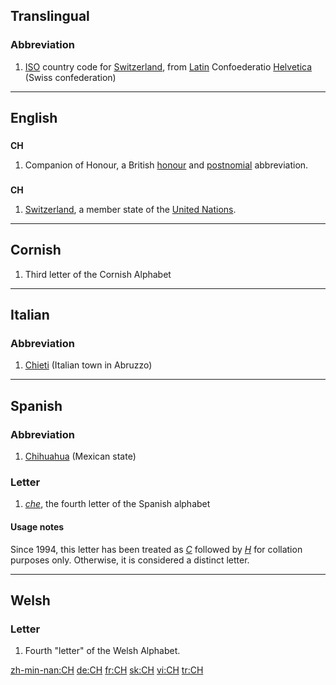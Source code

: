 ==Translingual==

===Abbreviation===
{{infl|mul|abbreviation}}
# [[ISO]] country code for [[Switzerland]], from [[Latin]] Confoederatio [[Helvetica]] (Swiss confederation)

----

==English==
{{wikipedia|Order of the Companions of Honour}}

==={{initialism}}===
'''CH'''

# Companion of Honour, a British [[honour]] and [[postnomial]] abbreviation.

==={{abbreviation}}===
'''CH'''
# [[Switzerland]], a member state of the [[United Nations]].

----

==Cornish==
{{infl|kw|letter|upper case||lower case|ch}}

# Third letter of the Cornish Alphabet

----

==Italian==

===Abbreviation===
{{infl|it|abbreviation}}

# [[Chieti]] (Italian town in Abruzzo)

----

==Spanish==

===Abbreviation===
{{infl|es|abbreviation}}

# [[Chihuahua]] (Mexican state)

===Letter===
{{infl|es|letter|upper case||lower case|ch|mixed case|Ch}}

# ''[[che]]'', the fourth letter of the Spanish alphabet

====Usage notes====
Since 1994, this letter has been treated as ''[[C]]'' followed by ''[[H]]'' for collation purposes only.  Otherwise, it is considered a distinct letter.

----

==Welsh==

===Letter===
{{infl|cy|letter|upper case||lower case|ch}}

# Fourth "letter" of the Welsh Alphabet.

[[zh-min-nan:CH]]
[[de:CH]]
[[fr:CH]]
[[sk:CH]]
[[vi:CH]]
[[tr:CH]]